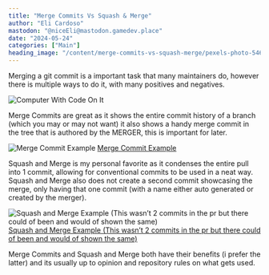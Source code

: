 ```yaml
---
title: "Merge Commits Vs Squash & Merge"
author: "Eli Cardoso"
mastodon: "@niceEli@mastodon.gamedev.place"
date: "2024-05-24"
categories: ["Main"]
heading_image: "/content/merge-commits-vs-squash-merge/pexels-photo-546819.webp"
---
```


Merging a git commit is a important task that many maintainers do, however there is multiple ways to do it, with many positives and negatives.

![Computer With Code On It](/content/merge-commits-vs-squash-merge/pexels-photo-546819.webp)

Merge Commits are great as it shows the entire commit history of a branch (which you may or may not want) it also shows a handy merge commit in the tree that is authored by the MERGER, this is important for later.

![Merge Commit Example](/content/merge-commits-vs-squash-merge/Screenshot-2024-05-23-225051.webp)
<u>Merge Commit Example</u>

Squash and Merge is my personal favorite as it condenses the entire pull into 1 commit, allowing for conventional commits to be used in a neat way. Squash and Merge also does not create a second commit showcasing the merge, only having that one commit (with a name either auto generated or created by the merger).

![Squash and Merge Example (This wasn’t 2 commits in the pr but there could of been and would of shown the same)](/content/merge-commits-vs-squash-merge/image-2.webp)
<u>Squash and Merge Example (This wasn’t 2 commits in the pr but there could of been and would of shown the same)</u>

Merge Commits and Squash and Merge both have their benefits (i prefer the latter) and its usually up to opinion and repository rules on what gets used.
